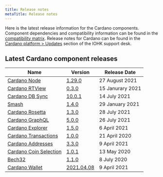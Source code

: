 ```yaml
---
title: Release notes
metaTitle: Release notes
---
```


Here is the latest release information for the Cardano components.
Component dependencies and compatibility information can be found in the [compatibility matrix](/tools/comp-matrix).
Release notes for Cardano can be found in the [Cardano platform > Updates](https://iohk.zendesk.com/hc/en-us/sections/360002160134-Updates) section of the IOHK support desk.

## Latest Cardano component releases

Name | Version | Release Date
-|-|-
[Cardano Node](https://github.com/input-output-hk/cardano-node) | [1.29.0](https://github.com/input-output-hk/cardano-node/releases/tag/1.29.0) | 27 August 2021
[Cardano RTView](https://github.com/input-output-hk/cardano-rt-view) | [0.3.0](https://github.com/input-output-hk/cardano-rt-view/releases/tag/0.3.0) | 15 Janurary 2021
[Cardano DB Sync](https://github.com/input-output-hk/cardano-db-sync/releases) | [10.0.1](https://github.com/input-output-hk/cardano-db-sync/releases/tag/10.0.1) | 14 July 2021
[Smash](https://github.com/input-output-hk/smash) | [1.4.0](https://github.com/input-output-hk/smash/releases/tag/v1.4.0) | 29 January 2021
[Cardano Rosetta](https://github.com/input-output-hk/cardano-rosetta) | [1.3.0](https://github.com/input-output-hk/cardano-rosetta/releases/tag/1.3.0) | 28 July 2021
[Cardano GraphQL](https://github.com/input-output-hk/cardano-graphql) | [5.0.0](https://github.com/input-output-hk/cardano-graphql/releases/tag/5.0.0) | 26 July 2021
[Cardano Explorer](https://github.com/input-output-hk/cardano-explorer-app) | [1.5.0](https://github.com/input-output-hk/cardano-explorer-app/releases/tag/1.5.0) | 6 April 2021
[Cardano Transactions](https://github.com/input-output-hk/cardano-transactions) | [1.0.0](https://github.com/input-output-hk/cardano-transactions/releases/tag/1.0.0) | 21 April 2020
[Cardano Addresses](https://github.com/input-output-hk/cardano-addresses) | [3.3.0](https://github.com/input-output-hk/cardano-addresses/releases/tag/3.3.0) | 9 April 2021
[Cardano Coin Selection](https://github.com/input-output-hk/cardano-coin-selection) | [1.0.1](https://github.com/input-output-hk/cardano-coin-selection/releases/tag/v1.0.1) | 13 May 2020
[Bech32](https://github.com/input-output-hk/bech32) | [1.1.0](https://github.com/input-output-hk/bech32/releases/tag/v1.1.0) | 8 July 2020
[Cardano Wallet](https://github.com/input-output-hk/cardano-wallet) | [2021.04.08](https://github.com/input-output-hk/cardano-wallet/releases/tag/v2021-04-08) | 9 April 2021


